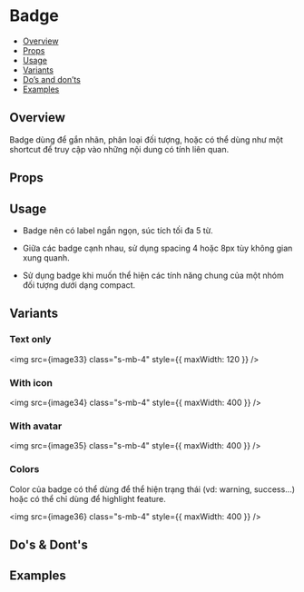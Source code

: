 
<Meta of={BadgeStories} />

# Badge

- [Overview](#overview)
- [Props](#props)
- [Usage](#usage)
- [Variants](#variants)
- [Do’s and don’ts](#dos--donts)
- [Examples](#examples)

## Overview

Badge dùng để gắn nhãn, phân loại đối tượng, hoặc có thể dùng như một shortcut để truy cập vào những nội dung có tính liên quan.

<Canvas of={BadgeStories.Default} />

## Props

<Controls of={BadgeStories.Default} />

## Usage

- Badge nên có label ngắn ngọn, súc tích tối đa 5 từ.

- Giữa các badge cạnh nhau, sử dụng spacing 4 hoặc 8px tùy không gian xung quanh.

- Sử dụng badge khi muốn thể hiện các tính năng chung của một nhóm đối tượng dưới dạng compact.

## Variants

### Text only

<img src={image33} class="s-mb-4" style={{ maxWidth: 120 }} />

### With icon

<img src={image34} class="s-mb-4" style={{ maxWidth: 400 }} />

### With avatar

<img src={image35} class="s-mb-4" style={{ maxWidth: 400 }} />

### Colors

Color của badge có thể dùng để thể hiện trạng thái (vd: warning, success...) hoặc có thể chỉ dùng để highlight feature.

<img src={image36} class="s-mb-4" style={{ maxWidth: 400 }} />

## Do's & Dont's

## Examples

<Canvas of={BadgeStories.Colors} />
<Canvas of={BadgeStories.Shapes} />
<Canvas of={BadgeStories.Outlines} />
<Canvas of={BadgeStories.Icons} />
